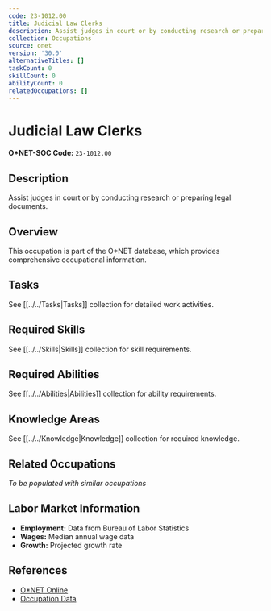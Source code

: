 ```yaml
---
code: 23-1012.00
title: Judicial Law Clerks
description: Assist judges in court or by conducting research or preparing legal documents.
collection: Occupations
source: onet
version: '30.0'
alternativeTitles: []
taskCount: 0
skillCount: 0
abilityCount: 0
relatedOccupations: []
---
```

# Judicial Law Clerks

**O*NET-SOC Code:** `23-1012.00`

## Description

Assist judges in court or by conducting research or preparing legal documents.

## Overview

This occupation is part of the O*NET database, which provides comprehensive occupational information.

## Tasks

See [[../../Tasks|Tasks]] collection for detailed work activities.

## Required Skills

See [[../../Skills|Skills]] collection for skill requirements.

## Required Abilities

See [[../../Abilities|Abilities]] collection for ability requirements.

## Knowledge Areas

See [[../../Knowledge|Knowledge]] collection for required knowledge.

## Related Occupations

*To be populated with similar occupations*

## Labor Market Information

- **Employment:** Data from Bureau of Labor Statistics
- **Wages:** Median annual wage data
- **Growth:** Projected growth rate

## References

- [O*NET Online](https://www.onetonline.org/link/summary/23-1012.00)
- [Occupation Data](https://www.onetcenter.org/)
